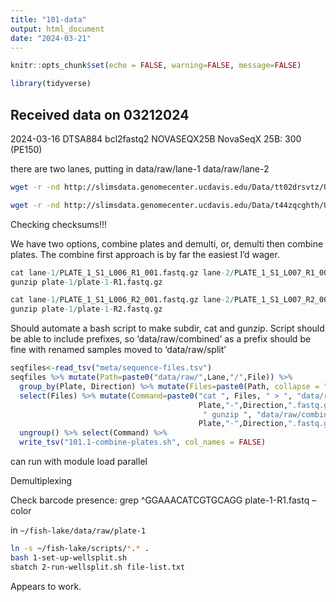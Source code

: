 ```yaml
---
title: "101-data"
output: html_document
date: "2024-03-21"
---
```


```r
knitr::opts_chunk$set(echo = FALSE, warning=FALSE, message=FALSE)
```

```r
library(tidyverse)
```

## Received data on 03212024

2024-03-16	DTSA884	bcl2fastq2	NOVASEQX25B	NovaSeqX 25B: 300 (PE150)    

there are two lanes, putting in data/raw/lane-1 data/raw/lane-2    

```sh
wget -r -nd http://slimsdata.genomecenter.ucdavis.edu/Data/tt02drsvtz/Un_DTSA886/Project_AFSP_TUI_CHUB_RAD_L1/ .

wget -r -nd http://slimsdata.genomecenter.ucdavis.edu/Data/t44zqcghth/Un_DTSA886/Project_AFSP_TUI_CHUB_RAD_L2/ .
```


Checking checksums!!!     

We have two options, combine plates and demulti, or, demulti then combine plates. The combine first approach is by far the easiest I'd wager.

```r
cat lane-1/PLATE_1_S1_L006_R1_001.fastq.gz lane-2/PLATE_1_S1_L007_R1_001.fastq.gz > plate-1/plate-1-R1.fastq.gz
gunzip plate-1/plate-1-R1.fastq.gz

cat lane-1/PLATE_1_S1_L006_R2_001.fastq.gz lane-2/PLATE_1_S1_L007_R2_001.fastq.gz > plate-1/plate-1-R2.fastq.gz
gunzip plate-1/plate-1-R2.fastq.gz
```

Should automate a bash script to make subdir, cat and gunzip. Script should be able to include prefixes, so 'data/raw/combined' as a prefix should be fine with renamed samples moved to 'data/raw/split'       

```r
seqfiles<-read_tsv("meta/sequence-files.tsv")
seqfiles %>% mutate(Path=paste0("data/raw/",Lane,"/",File)) %>%
  group_by(Plate, Direction) %>% mutate(Files=paste0(Path, collapse = " ")) %>%
  select(Files) %>% mutate(Command=paste0("cat ", Files, " > ", "data/raw/combined/",
                                          Plate,"-",Direction,".fastq.gz;",
                                           " gunzip ", "data/raw/combined/",
                                          Plate,"-",Direction,".fastq.gz;")) %>%
  ungroup() %>% select(Command) %>%
  write_tsv("101.1-combine-plates.sh", col_names = FALSE)
```

can run with module load parallel    


Demultiplexing    


Check barcode presence: grep ^GGAAACATCGTGCAGG plate-1-R1.fastq --color

in `~/fish-lake/data/raw/plate-1`     
```sh
ln -s ~/fish-lake/scripts/*.* .
bash 1-set-up-wellsplit.sh
sbatch 2-run-wellsplit.sh file-list.txt
```

Appears to work.   